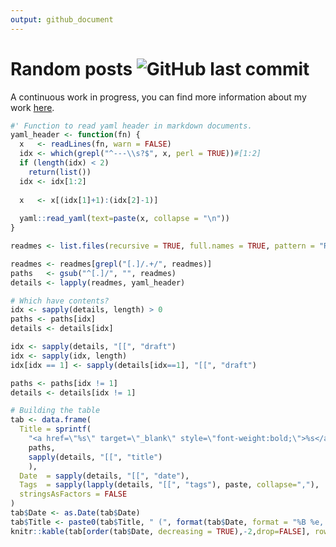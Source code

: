 ```yaml
---
output: github_document
---
```


# Random posts ![GitHub last commit](https://img.shields.io/github/last-commit/gvegayon/posts)

A continuous work in progress, you can find more information about my work
[here](https://ggvy.cl).

```r
#' Function to read yaml header in markdown documents.
yaml_header <- function(fn) {
  x   <- readLines(fn, warn = FALSE)
  idx <- which(grepl("^---\\s?$", x, perl = TRUE))#[1:2]
  if (length(idx) < 2)
    return(list())
  idx <- idx[1:2]
  
  x   <- x[(idx[1]+1):(idx[2]-1)]
  
  yaml::read_yaml(text=paste(x, collapse = "\n"))
}

```

```r
readmes <- list.files(recursive = TRUE, full.names = TRUE, pattern = "README[.]R?md")

readmes <- readmes[grepl("[.]/.+/", readmes)]
paths   <- gsub("^[.]/", "", readmes)
details <- lapply(readmes, yaml_header)

# Which have contents?
idx <- sapply(details, length) > 0
paths <- paths[idx]
details <- details[idx]

idx <- sapply(details, "[[", "draft")
idx <- sapply(idx, length)
idx[idx == 1] <- sapply(details[idx==1], "[[", "draft")

paths <- paths[idx != 1]
details <- details[idx != 1]

# Building the table
tab <- data.frame(
  Title = sprintf(
    "<a href=\"%s\" target=\"_blank\" style=\"font-weight:bold;\">%s</a>",
    paths,
    sapply(details, "[[", "title")
    ),
  Date  = sapply(details, "[[", "date"),
  Tags  = sapply(lapply(details, "[[", "tags"), paste, collapse=","),
  stringsAsFactors = FALSE
)
tab$Date <- as.Date(tab$Date)
tab$Title <- paste0(tab$Title, " (", format(tab$Date, format = "%B %e, %Y"), ")")
knitr::kable(tab[order(tab$Date, decreasing = TRUE),-2,drop=FALSE], row.names = FALSE)
```





